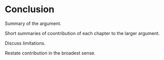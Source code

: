 # Conclusion {-#conclusion}

Summary of the argument.

Short summaries of coontribution of each chapter to the larger argument.

Discuss limitations.

Restate contribution in the broadest sense.